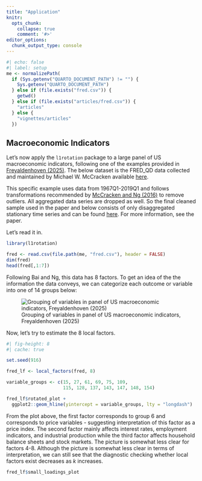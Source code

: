```yaml
---
title: "Application"
knitr:
  opts_chunk:
    collapse: true
    comment: '#>'
editor_options: 
  chunk_output_type: console
---
```


```r
#| echo: false
#| label: setup
me <- normalizePath(
  if (Sys.getenv("QUARTO_DOCUMENT_PATH") != "") {
    Sys.getenv("QUARTO_DOCUMENT_PATH")
  } else if (file.exists("fred.csv")) {
    getwd()
  } else if (file.exists("articles/fred.csv")) {
    "articles"
  } else {
    "vignettes/articles"
  })


```


## Macroeconomic Indicators

Let's now apply the `l1rotation` package to a large panel of US macroeconomic indicators, following one of the examples provided in [Freyaldenhoven (2025)](https://simonfreyaldenhoven.github.io/papers/factor_rotation.pdf). The below dataset is the FRED_QD data collected and maintained by Michael W. McCracken available [here](https://www.stlouisfed.org/research/economists/mccracken/fred-databases). 

This specific example uses data from 1967Q1-2019Q1 and follows transformations recommended by [McCracken and Ng (2016)](https://www.jstor.org/stable/44166591) to remove outliers.  All aggregated data series are dropped as well.  So the final cleaned sample used in the paper and below consists of only disaggregated stationary time series and can be found [here](https://raw.githubusercontent.com/kobleary/l1rotation/refs/heads/main/vignettes/fred.csv).  For more information, see the paper.  

Let's read it in.

```r
library(l1rotation)

fred <- read.csv(file.path(me, "fred.csv"), header = FALSE)
dim(fred)
head(fred[,1:7])
```

Following Bai and Ng, this data has 8 factors. To get an idea of the the information the data conveys, we can categorize each outcome or variable into one of 14 groups below:

![Grouping of variables in panel of US macroeconomic indicators, Freyaldenhoven (2025)](macro_groups.png)

Now, let's try to estimate the 8 local factors.

```r
#| fig-height: 8
#| cache: true

set.seed(916)

fred_lf <- local_factors(fred, 8)

variable_groups <- c(15, 27, 61, 69, 75, 109,
                     115, 128, 137, 143, 147, 148, 154)

fred_lf$rotated_plot +
  ggplot2::geom_hline(yintercept = variable_groups, lty = "longdash")

```

From the plot above, the first factor corresponds to group 6 and corresponds to price variables - suggesting interpretation of this factor as a price index. The second factor mainly affects interest rates, employment indicators, and industrial production while the third factor affects household balance sheets and stock markets. The picture is somewhat less clear for factors 4-8. Although the picture is somewhat less clear in terms of interpretation, we can still see that the diagnostic checking whether local factors exist decreases as $k$ increases.

```r
fred_lf$small_loadings_plot
```




